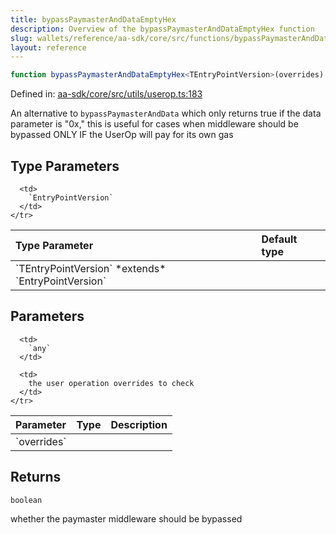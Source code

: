 ```yaml
---
title: bypassPaymasterAndDataEmptyHex
description: Overview of the bypassPaymasterAndDataEmptyHex function
slug: wallets/reference/aa-sdk/core/src/functions/bypassPaymasterAndDataEmptyHex
layout: reference
---
```


```ts
function bypassPaymasterAndDataEmptyHex<TEntryPointVersion>(overrides): boolean;
```

Defined in: [aa-sdk/core/src/utils/userop.ts:183](https://github.com/alchemyplatform/aa-sdk/blob/5b9429f0f16dcd4ff822527b8de589e19e88faa7/aa-sdk/core/src/utils/userop.ts#L183)

An alternative to `bypassPaymasterAndData` which only returns true if the data parameter
is "0x," this is useful for cases when middleware should be bypassed ONLY IF the UserOp will
pay for its own gas

## Type Parameters

<table>
  <thead>
    <tr>
      <th align="left">Type Parameter</th>
      <th align="left">Default type</th>
    </tr>
  </thead>

  <tbody>
    <tr>
      <td>
        `TEntryPointVersion` *extends* `EntryPointVersion`
      </td>

      <td>
        `EntryPointVersion`
      </td>
    </tr>

  </tbody>
</table>

## Parameters

<table>
  <thead>
    <tr>
      <th align="left">Parameter</th>
      <th align="left">Type</th>
      <th align="left">Description</th>
    </tr>
  </thead>

  <tbody>
    <tr>
      <td>
        `overrides`
      </td>

      <td>
        `any`
      </td>

      <td>
        the user operation overrides to check
      </td>
    </tr>

  </tbody>
</table>

## Returns

`boolean`

whether the paymaster middleware should be bypassed
